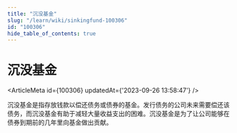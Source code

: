 ```yaml
---
title: "沉没基金"
slug: "/learn/wiki/sinkingfund-100306"
id: "100306"
hide_table_of_contents: true
---
```



# 沉没基金

<ArticleMeta id={100306} updatedAt={'2023-09-26 13:58:47'} />
<div className='border-solid border-b border-t-0 my-4 border-[var(--ifm-color-gray-300)]' />

沉没基金是指存放钱款以偿还债务或债券的基金。发行债务的公司未来需要偿还该债务，而沉没基金有助于减轻大量收益支出的困难。沉没基金是为了让公司能够在债券到期前的几年里向基金做出贡献。
